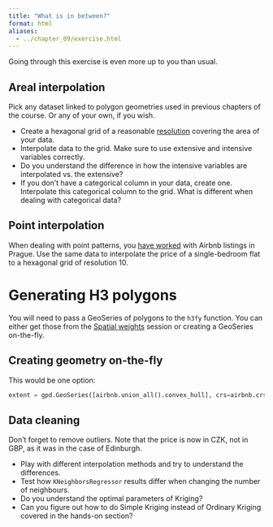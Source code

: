 ```yaml
---
title: "What is in between?"
format: html
aliases:
  - ../chapter_09/exercise.html
---
```


Going through this exercise is even more up to you than usual.

## Areal interpolation

Pick any dataset linked to polygon geometries used in previous chapters of the
course. Or any of your own, if you wish.

- Create a hexagonal grid of a reasonable [resolution](https://h3geo.org/docs/core-library/restable#cell-areas) covering the area of your data.
- Interpolate data to the grid. Make sure to use extensive and intensive variables correctly.
- Do you understand the difference in how the intensive variables are interpolated vs. the extensive?
- If you don't have a categorical column in your data, create one. Interpolate this categorical
  column to the grid. What is different when dealing with categorical data?

## Point interpolation

When dealing with point patterns, you [have worked](../point_patterns/exercise.qmd) with Airbnb listings in Prague.
Use the same data to interpolate the price of a single-bedroom flat to a hexagonal grid of resolution 10.

::: {.callout-tip}
# Generating H3 polygons

You will need to pass a GeoSeries of polygons to the `h3fy` function. You can either get those
from the [Spatial weights](../spatial_graphs/hands_on.qmd) session or creating a GeoSeries on-the-fly.

::: {.callout-tip collapse="true"}
# Creating geometry on-the-fly

This would be one option:

```py
extent = gpd.GeoSeries([airbnb.union_all().convex_hull], crs=airbnb.crs)
```
:::

:::

::: {.callout-tip}
# Data cleaning

Don't forget to remove outliers. Note that the price is now in CZK, not in GBP, as it
was in the case of Edinburgh.
:::

- Play with different interpolation methods and try to understand the differences.
- Test how `KNeighborsRegressor` results differ when changing the number of neighbours.
- Do you understand the optimal parameters of Kriging?
- Can you figure out how to do Simple Kriging instead of Ordinary Kriging covered in the hands-on section?